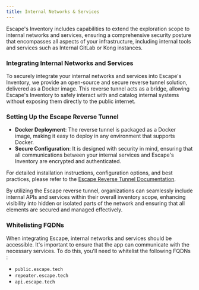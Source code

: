 ```yaml
---
title: Internal Networks & Services
---
```


Escape's Inventory includes capabilities to extend the exploration scope to internal networks and services, ensuring a comprehensive security posture that encompasses all aspects of your infrastructure, including internal tools and services such as Internal GitLab or Kong instances.

### Integrating Internal Networks and Services

To securely integrate your internal networks and services into Escape's Inventory, we provide an open-source and secure reverse tunnel solution, delivered as a Docker image. This reverse tunnel acts as a bridge, allowing Escape's Inventory to safely interact with and catalog internal systems without exposing them directly to the public internet.

### Setting Up the Escape Reverse Tunnel

- **Docker Deployment**: The reverse tunnel is packaged as a Docker image, making it easy to deploy in any environment that supports Docker.
- **Secure Configuration**: It is designed with security in mind, ensuring that all communications between your internal services and Escape's Inventory are encrypted and authenticated.

For detailed installation instructions, configuration options, and best practices, please refer to the [Escape Reverse Tunnel Documentation](/platform/enterprise/repeater).

By utilizing the Escape reverse tunnel, organizations can seamlessly include internal APIs and services within their overall inventory scope, enhancing visibility into hidden or isolated parts of the network and ensuring that all elements are secured and managed effectively.

### Whitelisting FQDNs

When integrating Escape, internal networks and services should be accessible. It's important to ensure that the app can communicate with the necessary services. To do this, you'll need to whitelist the following FQDNs :

- `public.escape.tech`
- `repeater.escape.tech`
- `api.escape.tech`